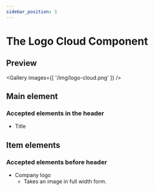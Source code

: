 ```yaml
---
sidebar_position: 3
---
```



# The Logo Cloud Component

## Preview

<Gallery images={[
  '/img/logo-cloud.png'
]} />

## Main element

### Accepted elements in the header

- Title

## Item elements

### Accepted elements before header

- Company logo
  - Takes an image in full width form.